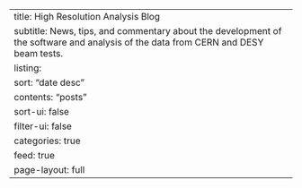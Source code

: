 ---
title: High Resolution Analysis Blog
subtitle: News, tips, and commentary about the development of the software and analysis of the data from CERN and DESY beam tests. 
listing:
  sort: "date desc"
  contents: "posts"
  sort-ui: false
  filter-ui: false
  categories: true
  feed: true
page-layout: full
---